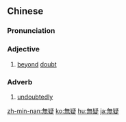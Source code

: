 {{also|无疑}}
==Chinese==
{{zh-forms|s=无疑}}

===Pronunciation===
{{zh-pron
|m=wúyí
|c=mou4 ji4
|h=pfs=mò-ngì
|mn=bô-gî/qz,xm,zz:bû-gî
|cat=a,adv
}}

===Adjective===
{{zh-adj}}

# {{lb|zh|Intermediate Mandarin}} [[beyond]] [[doubt]]

===Adverb===
{{zh-adv}}

# {{lb|zh|Intermediate Mandarin}} [[undoubtedly]]

[[zh-min-nan:無疑]]
[[ko:無疑]]
[[hu:無疑]]
[[ja:無疑]]